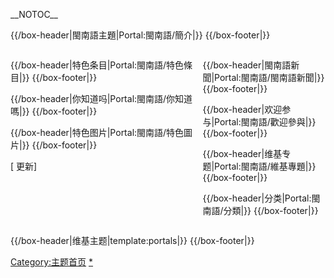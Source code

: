 <!-- 這個主題使用這個語法建立： subst:box portal skeleton| topic={{{topic}}}|  -->
__NOTOC__
<div align="center">
{{browsebar}}
</div>

{{/box-header|閩南語主題|Portal:閩南語/簡介|}}
{{Portal:閩南語/簡介}}
{{/box-footer|}}

<div style="float:left; width:60%;"> <!-- This width add to the the margin below to equal 100%-->

{{/box-header|特色条目|Portal:閩南語/特色條目|}}
{{Portal:閩南語/特色條目}}
{{/box-footer|}}

{{/box-header|你知道吗|Portal:閩南語/你知道嗎|}}
{{Portal:閩南語/你知道嗎}}
{{/box-footer|}}

{{/box-header|特色图片|Portal:閩南語/特色圖片|}}
{{Portal:閩南語/特色圖片}}
{{/box-footer|}}

[{{fullurl:Portal:閩南語|action=purge}} 更新]

</div>

<div style="float:right; width:39%"> <!-- This margin should be right of the above -->

{{/box-header|閩南語新聞|Portal:閩南語/閩南語新聞|}}
{{Portal:閩南語/閩南語新聞}}
{{/box-footer|}}

{{/box-header|欢迎参与|Portal:閩南語/歡迎參與|}}
{{Portal:閩南語/歡迎參與}}
{{/box-footer|}}

{{/box-header|维基专题|Portal:閩南語/維基專題|}}
{{Portal:閩南語/維基專題}}
{{/box-footer|}}

{{/box-header|分类|Portal:閩南語/分類|}}
{{Portal:閩南語/分類}}
{{/box-footer|}}

</div>

<div style="float:right; width:100%">
{{/box-header|维基主题|template:portals|}}
{{portals}}
{{/box-footer|}}

[[Category:主题首页|Category:主题首页]]
[[Category:閩南語|*]]